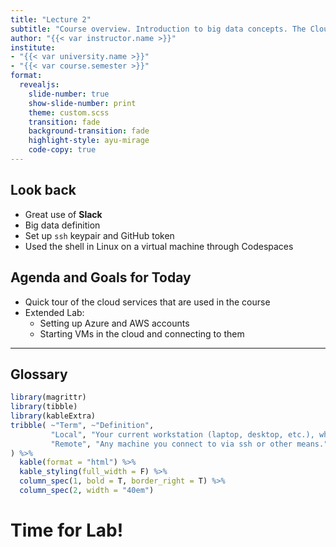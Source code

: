 ```yaml
---
title: "Lecture 2"
subtitle: "Course overview. Introduction to big data concepts. The Cloud."
author: "{{< var instructor.name >}}"
institute:
- "{{< var university.name >}}"
- "{{< var course.semester >}}"
format:
  revealjs:
    slide-number: true
    show-slide-number: print
    theme: custom.scss
    transition: fade
    background-transition: fade
    highlight-style: ayu-mirage
    code-copy: true
---
```


## Look back

* Great use of **Slack**
* Big data definition
* Set up `ssh` keypair and GitHub token
* Used the shell in Linux on a virtual machine through Codespaces

## Agenda and Goals for Today

* Quick tour of the cloud services that are used in the course
* Extended Lab: 
  * Setting up Azure and AWS accounts
  * Starting VMs in the cloud and connecting to them
  
---

## Glossary

```r
library(magrittr)
library(tibble)
library(kableExtra)
tribble( ~"Term", ~"Definition",
         "Local", "Your current workstation (laptop, desktop, etc.), wherever you start the terminal/console application.",
         "Remote", "Any machine you connect to via ssh or other means."
) %>%
  kable(format = "html") %>%
  kable_styling(full_width = F) %>%
  column_spec(1, bold = T, border_right = T) %>%
  column_spec(2, width = "40em")
```


# Time for Lab!

